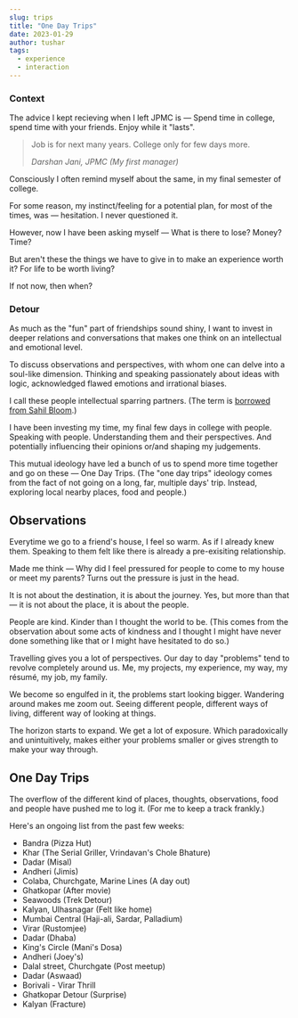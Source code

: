 ---
slug: trips
title: "One Day Trips"
date: 2023-01-29
author: tushar
tags:
  - experience
  - interaction
---

### Context

The advice I kept recieving when I left JPMC is — Spend time in college, spend time with your friends. Enjoy while it "lasts".

> Job is for next many years. College only for few days more. 
> 
> <cite>Darshan Jani, JPMC (My first manager)</cite>

Consciously I often remind myself about the same, in my final semester of college. 

For some reason, my instinct/feeling for a potential plan, for most of the times, was — hesitation. I never questioned it. 

However, now I have been asking myself — What is there to lose? Money? Time?

But aren't these the things we have to give in to make an experience worth it? For life to be worth living?

If not now, then when?

### Detour 

As much as the "fun" part of friendships sound shiny, I want to invest in deeper relations and conversations that makes one think on an intellectual and emotional level. 

To discuss observations and perspectives, with whom one can delve into a soul-like dimension. Thinking and speaking passionately about ideas with logic, acknowledged flawed emotions and irrational biases.

I call these people intellectual sparring partners. (The term is [borrowed from Sahil Bloom](https://www.sahilbloom.com/newsletter/intellectual-sparring-partners).)

I have been investing my time, my final few days in college with people. Speaking with people. Understanding them and their perspectives. And potentially influencing their opinions or/and shaping my judgements.

This mutual ideology have led a bunch of us to spend more time together and go on these — One Day Trips. (The "one day trips" ideology comes from the fact of not going on a long, far, multiple days' trip. Instead, exploring local nearby places, food and people.)

## Observations

Everytime we go to a friend's house, I feel so warm. As if I already knew them. Speaking to them felt like there is already a pre-exisiting relationship.

Made me think — Why did I feel pressured for people to come to my house or meet my parents? Turns out the pressure is just in the head.

It is not about the destination, it is about the journey. Yes, but more than that — it is not about the place, it is about the people.

People are kind. Kinder than I thought the world to be. (This comes from the observation about some acts of kindness and I thought I might have never done something like that or I might have hesitated to do so.)

Travelling gives you a lot of perspectives. Our day to day "problems" tend to revolve completely around us. Me, my projects, my experience, my way, my résumé, my job, my family.

We become so engulfed in it, the problems start looking bigger. Wandering around makes me zoom out. Seeing different people, different ways of living, different way of looking at things. 

The horizon starts to expand. We get a lot of exposure. Which paradoxically and unintuitively, makes either your problems smaller or gives strength to make your way through.

## One Day Trips

The overflow of the different kind of places, thoughts, observations, food and people have pushed me to log it. (For me to keep a track frankly.)

Here's an ongoing list from the past few weeks: 

- Bandra (Pizza Hut)
- Khar (The Serial Griller, Vrindavan's Chole Bhature)
- Dadar (Misal)
- Andheri (Jimis)
- Colaba, Churchgate, Marine Lines (A day out)
- Ghatkopar (After movie)
- Seawoods (Trek Detour)
- Kalyan, Ulhasnagar (Felt like home)
- Mumbai Central (Haji-ali, Sardar, Palladium)
- Virar (Rustomjee)
- Dadar (Dhaba)
- King's Circle (Mani's Dosa)
- Andheri (Joey's)
- Dalal street, Churchgate (Post meetup)
- Dadar (Aswaad)
- Borivali - Virar Thrill
- Ghatkopar Detour (Surprise)
- Kalyan (Fracture)